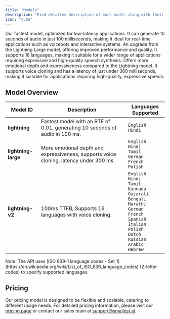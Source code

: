 ```yaml
---
title: "Models"
description: "Find detailed description of each model along with their capabilities and supported languages."
icon: "cube"
--- 
```


<CardGroup cols={2}>
  <Card title="Lightning" icon="square-1">
    Our fastest model, optimized for low-latency applications. It can generate 10 seconds of audio in just 100 milliseconds, making it ideal for real-time applications such as voicebots and interactive systems.
  </Card>
  <Card title="Lightning v2" icon="square-2">
      An upgrade from the Lightning Large model, offering improved performance and quality. It supports 16 languages, making it suitable for a wider range of applications requiring expressive and high-quality speech synthesis.
  </Card>
  <Card title="Lightning Large [⚠️ To be Deprecated]" icon="square-3">
    Offers more emotional depth and expressiveness compared to the Lightning model. It supports voice cloning and has a latency of just under 300 milliseconds, making it suitable for applications requiring high-quality, expressive speech.
  </Card>
</CardGroup>


## Model Overview

| Model ID              | Description                                                                 | Languages Supported |
|-----------------------|-----------------------------------------------------------------------------|---------------------|
| **lightning**         | Fastest model with an RTF of 0.01, generating 10 seconds of audio in 100 ms. | `English` <br/> `Hindi`           |
| **lightning-large**   | More emotional depth and expressiveness, supports voice cloning, latency under 300 ms. | `English`  <br/> `Hindi` <br/> `Tamil` <br/> `German` <br/> `French` <br/> `Polish`            |
| **lightning-v2** | 100ms TTFB, Supports 16 languages with voice cloning.                                 | `English` <br/> `Hindi` <br/> `Tamil` <br/> `Kannada` <br/> `Gujarati` <br/> `Bengali` <br/> `Marathi` <br/> `German` <br/> `French` <br/> `Spanish` <br/> `Italian` <br/> `Polish` <br/> `Dutch` <br/> `Russian` <br/> `Arabic` <br/> `Hebrew`      |


<Note>
Note: The API uses [ISO 639-1 language codes -  Set 1](https://en.wikipedia.org/wiki/List_of_ISO_639_language_codes) (2-letter codes) to specify supported languages.
</Note>

## Pricing

Our pricing model is designed to be flexible and scalable, catering to different usage needs. For detailed pricing information, please visit our [pricing page](https://smallest.ai/text-to-speech) or contact our sales team at [support@smallest.ai](mailto:support@smallest.ai).